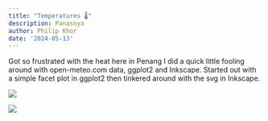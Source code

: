 ```yaml
---
title: "Temperatures 🌡️"
description: Panasnya
author: Philip Khor
date: '2024-05-13'
---
```


Got so frustrated with the heat here in Penang I did a quick little fooling around with open-meteo.com data, ggplot2 and Inkscape. Started out with a simple facet plot in ggplot2 then tinkered around with the svg in Inkscape.

![](drawing.webp)

![](drawing_b.webp)
